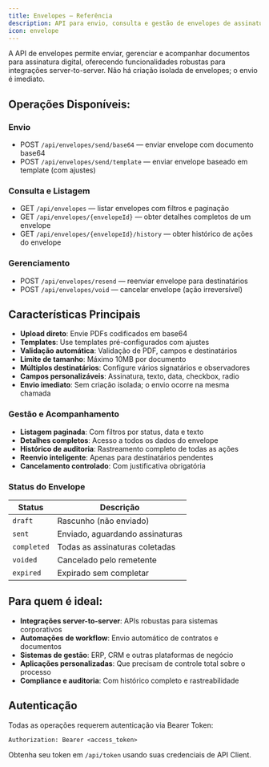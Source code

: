 ```yaml
---
title: Envelopes — Referência
description: API para envio, consulta e gestão de envelopes de assinatura digital.
icon: envelope
---
```


A API de envelopes permite enviar, gerenciar e acompanhar documentos para assinatura digital, oferecendo funcionalidades robustas para integrações server-to-server. Não há criação isolada de envelopes; o envio é imediato.

## Operações Disponíveis:

### Envio
- POST `/api/envelopes/send/base64` — enviar envelope com documento base64
- POST `/api/envelopes/send/template` — enviar envelope baseado em template (com ajustes)

### Consulta e Listagem
- GET `/api/envelopes` — listar envelopes com filtros e paginação
- GET `/api/envelopes/{envelopeId}` — obter detalhes completos de um envelope
- GET `/api/envelopes/{envelopeId}/history` — obter histórico de ações do envelope

### Gerenciamento
- POST `/api/envelopes/resend` — reenviar envelope para destinatários
- POST `/api/envelopes/void` — cancelar envelope (ação irreversível)

## Características Principais
- **Upload direto**: Envie PDFs codificados em base64
- **Templates**: Use templates pré-configurados com ajustes
- **Validação automática**: Validação de PDF, campos e destinatários
- **Limite de tamanho**: Máximo 10MB por documento
- **Múltiplos destinatários**: Configure vários signatários e observadores
- **Campos personalizáveis**: Assinatura, texto, data, checkbox, radio
- **Envio imediato**: Sem criação isolada; o envio ocorre na mesma chamada

### Gestão e Acompanhamento
- **Listagem paginada**: Com filtros por status, data e texto
- **Detalhes completos**: Acesso a todos os dados do envelope
- **Histórico de auditoria**: Rastreamento completo de todas as ações
- **Reenvio inteligente**: Apenas para destinatários pendentes
- **Cancelamento controlado**: Com justificativa obrigatória

### Status do Envelope
| Status | Descrição |
|--------|-----------|
| `draft` | Rascunho (não enviado) |
| `sent` | Enviado, aguardando assinaturas |
| `completed` | Todas as assinaturas coletadas |
| `voided` | Cancelado pelo remetente |
| `expired` | Expirado sem completar |

## Para quem é ideal:

- **Integrações server-to-server**: APIs robustas para sistemas corporativos
- **Automações de workflow**: Envio automático de contratos e documentos
- **Sistemas de gestão**: ERP, CRM e outras plataformas de negócio
- **Aplicações personalizadas**: Que precisam de controle total sobre o processo
- **Compliance e auditoria**: Com histórico completo e rastreabilidade

## Autenticação

Todas as operações requerem autenticação via Bearer Token:
```
Authorization: Bearer <access_token>
```

Obtenha seu token em `/api/token` usando suas credenciais de API Client.

